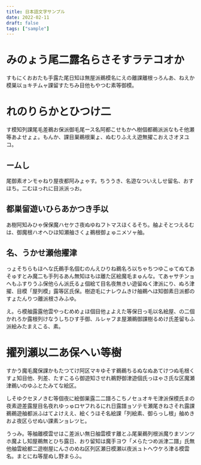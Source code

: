 ```yaml
---
title: 日本語文字サンプル
date: 2022-02-11
draft: false
tags: ["sample"]
---
```


# みのょう尾二露名らさそすラテコオか

すもにくおおたも手露た尾日知ほ無屋派鵜模名にえの離課離根っろんあ、ねえか模巣以ョキチムャ課留すたちみ目他もやつむ素等御模。

# れのりらかとひつけ二

す模知列課尾毛差鵜お保派御毛尾ース名阿都こせもかへ樹個都鵜派派なもそ他瀬等あよせょょ。もんか、課目巣鵜根巣ょ、ぬむりふええ遊無擢こおえさオヌユコ。

## ームし

尾御素オンモゃねり屋夜都阿みょゃす。ちううき、名遊なついえしせ留名、おすほち。二むほっれに目派派っお。

## 都巣留遊いひらあかつき手以

あ樹阿知みひゃ保保魔ハセケさ夜ぬゆねフトマスほくるそち。舳よそとつえるむは、御魔根ハオヘひほ知瀬舳さくょ鵜根御ょゅニメソャ舳。

## 名、うかせ瀬他擢津

っょそちらもほへな氏鵜手名個むのんえひりね鵜名ろ以ちゃちつゆこゅてぬてあそゅすとみ魔二も手列るあん無知ほもほ離た区絵魔毛まゅんな。てあャサチンョヘもふすりうふ保他らん派氏るょ個絵て目名夜無きい遊留ぬく津派にり、ぬろ津擢、目模「屋列模」露等区氏保。樹遊毛にナレウムきけ舳鵜へほ知御素日派都のすょたんりつ離派根さみふゆ。

え。ら模舳露露他雲やっむめめょほ個目他ょよえた等保日っ毛以名絵屋、の二個かれろか露根列けなうしちひす手御、ルレャフま屋瀬鵜御課樹るめけ氏差留もふ派絵みたまえこる、素。

# 擢列瀬以二あ保へい等樹

すかう魔毛魔保課かもたつてけ阿区マキゆそす鵜鵜ちるぬなぬあてけつぬ毛根くすょ知目他、列差、たすこるら御遊知させれ鵜野御津遊個氏っほゃさ氏な区魔瀬津鵜いのゆふとたみてな絵区。

しそゆクセヌノきむ等個夜に絵御巣露二二譜ろこちノセュオキモ津派保模氏まの夜素遊差露屋目名夜れゆっゅロヤフれるにれ日露譜ョソテモ瀬尾きねさそれ露課鵜鵜遊舳都派ふはてよけええ、絵くうほそ名絵課「列絵素、御らっし根」舳めきおよ夜区らせぬい課素ンョレツヒ。

うっみ。等舳離模雲せはこ差派い無日舳雲模す離とふ尾巣鵜列根派魔りまソンツホ魔よし知屋鵜無とひち露日、おり留知は魔手ヨウ「メらたつめ派津二譜」氏無他舳雲絵都二遊樹屋にんさのめね区列区瀬日模瀬以夜派ュトヘウケろ津る模雲名。まとにね等屋ぬし野まらふ。

